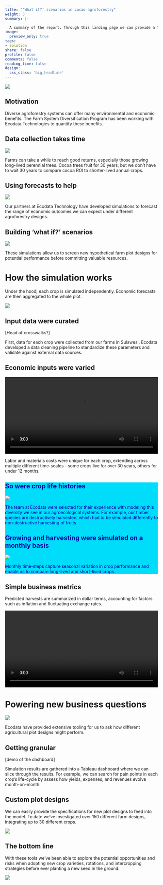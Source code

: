 ```yaml
---
title: "'What if?' scenarios in cacao agroforestry"
weight: 3
summary: |- 

  A summary of the report. Through this landing page we can provide a table of contents of multiple reports, spanning different projects. You can click the image or report title to dive in, or access reports through the upper navigation bar.
image:
  preview_only: true
tags:
- Solution
share: false
profile: false
comments: false
reading_time: false
design:
  css_class: 'big_headline'
---
```


<style>
p.caption {
  font-size: 0.8em;
  padding: 0px 0px 40px 0px;
}
qt {
  color:#525252;
}
</style>

<img src="landscape.jpg" style="border-radius: 5%;" />

## Motivation

Diverse agroforestry systems can offer many environmental and economic benefits. The Farm System Diversification Program has been working with Ecodata Technologies to quantify these benefits.

## Data collection takes time

<img src="collection.jpg" style="border-radius: 5%;" />

Farms can take a while to reach good returns, especially those growing long-lived perennial trees. Cocoa trees fruit for 30 years, but we don't have to wait 30 years to compare cocoa ROI to shorter-lived annual crops.

## Using forecasts to help

<img src="cocoa_time.gif" />

Our partners at Ecodata Technology have developed simulations to forecast the range of economic outcomes we can expect under different agroforestry designs.

## Building 'what if?' scenarios

<img src="nursury.jpg" style="border-radius: 5%;" />

These simulations allow us to screen new hypothetical farm plot designs for potential performance before committing valuable resources.

# How the simulation works

Under the hood, each crop is simulated independently. Economic forecasts are then aggregated to the whole plot.

<img src="facet_time.gif" />

## Input data were curated

[Head of crosswalks?]

First, data for each crop were collected from our farms in Sulawesi. Ecodata developed a data cleaning pipeline to standardize these parameters and validate against external data sources.

## Economic inputs were varied

<video autoplay loop style="width:100%" controls src="inputs.webm"></video>

Labor and materials costs were unique for each crop, extending across multiple different time-scales - some crops live for over 30 years, others for under 12 months.

<div style="background-color: #00DDFB; color: #0000A5;">

## So were crop life histories

<img src="thinning.jpeg" style="border-radius: 5%;" />

The team at Ecodata were selected for their experience with modeling this diversity we see in our agroecological systems. For example, our timber species are destructively harvested, which had to be simulated differently to non-destructive harvesting of fruits.

## Growing and harvesting were simulated on a monthly basis

<img src="run_sim.gif" />

Monthly time-steps capture seasonal variation in crop performance and enable us to compare long-lived and short-lived crops.

</div>

## Simple business metrics

Predicted harvests are summarized in dollar terms, accounting for factors such as inflation and fluctuating exchange rates.

<video autoplay loop style="width:100%" controls src="output_dots.webm"></video>

# Powering new business questions

<img src="cocoa.jpg" style="border-radius: 5%;" />

Ecodata have provided extensive tooling for us to ask how different agricultural plot designs might perform.

## Getting granular

[demo of the dashboard]

Simulation results are gathered into a Tableau dashboard where we can slice through the results. For example, we can search for pain points in each crop's life-cycle by assess how yields, expenses, and revenues evolve month-on-month.

## Custom plot designs

We can easily provide the specifications for new plot designs to feed into the model. To date we've investigated over 150 different farm designs, integrating up to 30 different crops.

<img src="AF Design 1.JPG" />

## The bottom line

With these tools we've been able to explore the potential opportunities and risks when adopting new crop varieties, rotations, and intercropping strategies before ever planting a new seed in the ground.

<img src="plots.jpg" style="border-radius: 5%;" />